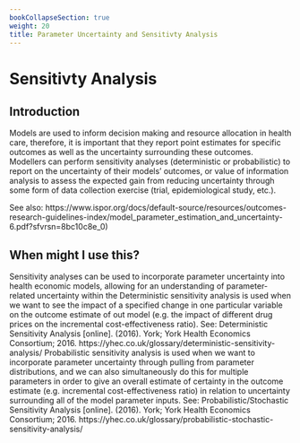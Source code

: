```yaml
---
bookCollapseSection: true
weight: 20
title: Parameter Uncertainty and Sensitivty Analysis
---
```

# Sensitivty Analysis 

## Introduction
Models are used to inform decision making and resource allocation in health care, therefore, it is important that they report point estimates for specific outcomes as well as the uncertainty surrounding these outcomes. Modellers can perform sensitivity analyses (deterministic or probabilistic) to report on the uncertainty of their models’ outcomes, or value of information analysis to assess the expected gain from reducing uncertainty through some form of data collection exercise (trial, epidemiological study, etc.). 

See also: https://www.ispor.org/docs/default-source/resources/outcomes-research-guidelines-index/model_parameter_estimation_and_uncertainty-6.pdf?sfvrsn=8bc10c8e_0) 

## When might I use this?
Sensitivity analyses can be used to incorporate parameter uncertainty into health economic models, allowing for an understanding of parameter-related uncertainty within the 
Deterministic sensitivity analysis is used when we want to see the impact of a specified change in one particular variable on the outcome estimate of out model (e.g. the impact of different drug prices on the incremental cost-effectiveness ratio). See: Deterministic Sensitivity Analysis [online]. (2016). York; York Health Economics Consortium; 2016. https://yhec.co.uk/glossary/deterministic-sensitivity-analysis/ 
Probabilistic sensitivity analysis is used when we want to incorporate parameter uncertainty through pulling from parameter distributions, and we can also simultaneously  do this for multiple parameters in order to give an overall estimate of certainty in the outcome estimate (e.g. incremental cost-effectiveness ratio) in relation to uncertainty surrounding all of the model parameter inputs. See: Probabilistic/Stochastic Sensitivity Analysis [online]. (2016). York; York Health Economics Consortium; 2016. https://yhec.co.uk/glossary/probabilistic-stochastic-sensitivity-analysis/ 


